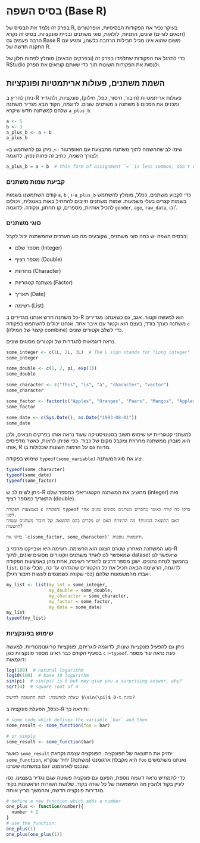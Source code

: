 # בסיס השפה (Base R) {#base-r}

בפרק זה נלמד את הבסיס של R, בעיקר נכיר את הפקודות הבסיסיות, אופרטורים (תנאים לוגיים) שונים, התניות, לולאות, סוגי משתנים ובניית פונקציות. בסיס זה נקרא הרבה פעמים גם Base R משום שהוא אינו מכיל חבילות הרחבה כלשהן, ומגיע עם התקנה חדשה של R.

כדי לתרגל את הפקודות שתלמדו בפרק זה (ובפרקים הבאים) מומלץ לפתוח חלון של RStudio ולנסות את הפקודות השונות תוך כדי שאתם קוראים את הפרק.

## השמת משתנים, פעולות אריתמטיות ופונקציות

ניתן להריץ ב-R פעולות אריתמטיות (חיבור, חיסור, כפל, חילוק), פונקציות, ולהגדיר משתנים שונים. לדוגמה, הקוד הבא מגדיר משתנה `a` משתנה `b` ומכניס את הסכום שלהם למשתנה חדש שיקרא `a_plus_b`.

```r
a <- 5
b <- 3
a_plus_b <- a + b
a_plus_b
```

שימו לב שההשמה לתוך משתנה מתבצעת עם האופרטור `->`, ניתן גם להשתמש ב`=` לצורך השמה, כתיב זה פחות נפוץ. לדוגמה:

```r
a_plus_b = a + b  # this form of assignment `=` is less common, don't use it (use `<-`)
```

### קביעת שמות משתנים

קודם השתמשנו בשמות `a`, `b` , ו-`a_plus_b` כדי לקבוע משתנים. ככלל, מומלץ להשתמש בשמות קצרים בעלי משמעות. שמות משתנים חייבים להתחיל באות באנגלית, ויכולים להכיל אותיות, מספרים, קו תחתון, ונקודה. לדוגמה `gender`, `age`, `raw_data`, וכו'.

### סוגי משתנים

בבסיס השפה יש כמה סוגי משתנים, שקובעים מה סוג הערכים שהמשתנה יכול לקבל:

-   מספר שלם (Integer)

-   מספר רציף (Double)

-   מחרוזת (Character)

-   משתנה קטגוריות (Factor)

-   תאריך (Date)

-   רשימה (List)

כל משתנה חדש אנחנו מגדירים ב-R הוא למעשה וקטור. אגב, גם כשאנחנו מגדירים משתנה כערך בודד, בעצם הוא וקטור עם איבר אחד. אנחנו יכולים להשתמש בפקודה `c` (קיצור של המילה combine) כדי לשלב וקטורים שונים.

נראה דוגמאות להגדרות של וקטורים מסוגים שונים.

```r
some_integer <- c(1L, 2L, 3L)  # The L sign stands for "Long integer"
some_integer

some_double <- c(1, 2, pi, exp(1))
some_double

some_character <- c("This", "is", "a", "character", "vector")
some_character

some_factor <- factor(c("Apples", "Oranges", "Paers", "Mangos", "Apples", "Oranges"))
some_factor

some_date <- c(Sys.Date(), as.Date("1993-08-01"))
some_date
```

למשתני קטגוריות יש שימוש חשוב בסטטיסטיקה שעוד נראה אותו בפרקים הבאים, ולכן הוא מובחן ממשתנה מחרוזת ומקבל מקום של כבוד. כפי שניתן לראות, כאשר מדפיסים אותו, R מדווח גם על הרמות השונות שכלולות בו.

שימוש בפקודה `typeof(some_variable)` יציג את סוג המשתנה.

```r
typeof(some_character)
typeof(some_date)
typeof(some_factor)
```

ניתן לשים לב ש-R מחשיב את המשתנה הקטגוריאלי כמספר שלם (integer) ואת התאריך כמספר רציף (double).

```block
באמצעות הפקודה c והפקודה typeof בדקו מה קורה כאשר מחברים משתנים מסוגים שונים אחד לשני.
האם התוצאה הגיונית? מה ההיגיון? האם יש מקרים בהם התוצאה של חיבור משתנים עשויה להטעות?

בדקו את `c(some_factor, some_character)` ודוגמאות נוספות.
```

סוג המשתנה האחרון שטרם הצגנו הוא הרשימה. רשימה היא אובייקט מרכזי ב-R שמאפשר לנו לאחד משתנים ווקטורים מסוגים שונים, לתוך dataset שיאפשר לנו בהמשך לנתח נתונים. ישנן מספר דרכים להגדיר רשימה, אחת מהן באמצעות הפקודה `list`. לדוגמה, הרשימה הבאה תכיל את כל הוקטורים שהגדרנו עד כה, מבלי שהם יאבדו מהמשמעות שלהם (כפי שקורה כשמנסים לעשות חיבור רגיל).

```r
my_list <- list(my_int = some_integer,
                my_double = some_double,
                my_character = some_character,
                my_factor = some_factor,
                my_date = some_date)
my_list
typeof(my_list)

```

### שימוש בפונקציות

ניתן גם להפעיל פונקציות שונות, לדוגמה לוגריתם, פונקציות טריגונומטריות. למעשה בסעיף הקודם כבר ראינו מספר פונקציות כגון `c` ו-`typeof`. כעת נראה עוד מספר דוגמאות:

```r
log(100)  # natural logarithm
log10(100)  # base 10 logarithm 
sin(pi)  # sin(pi) is 0 but may give you a surprising answer, why?
sqrt(4)  # square root of 4
```

```block
שאלה למחשבה: למה התשובה לחישוב $\sin(\pi)$ שונה מ-0?
```

ככלל, הפעלת פונקציה ב-R תיראה כך:

```r
# some code which defines the variable `bar` and then
some_result <- some_function(foo = bar)

# or simply
some_result <- some_function(bar)
```

כאשר `some_result` יחזיק את התוצאה של הפונקציה. הפונקציה עצמה נקראת `some_function`, היא מקבלת ארגומנט (משתנה) יחיד שנקרא `foo` ואנחנו משתמשים במשתנה שערכו `bar` שנכנס לארגומנט.

כדי להמחיש נראה דוגמה נוספת, הפעם עם פונקציה פשוטה שגם נגדיר בעצמנו. נסו לעיין בקוד ולהבין מה המשמעות של כל שורה בקוד. שלושת השורות הראשונות בקוד מגדירות פונקציה חדשה, וההמשך מריץ אותה.

```r
# define a new function which adds a number
one_plus <- function(number){
  number + 1
}
# use the function:
one_plus(1)
one_plus(one_plus(1))
```
